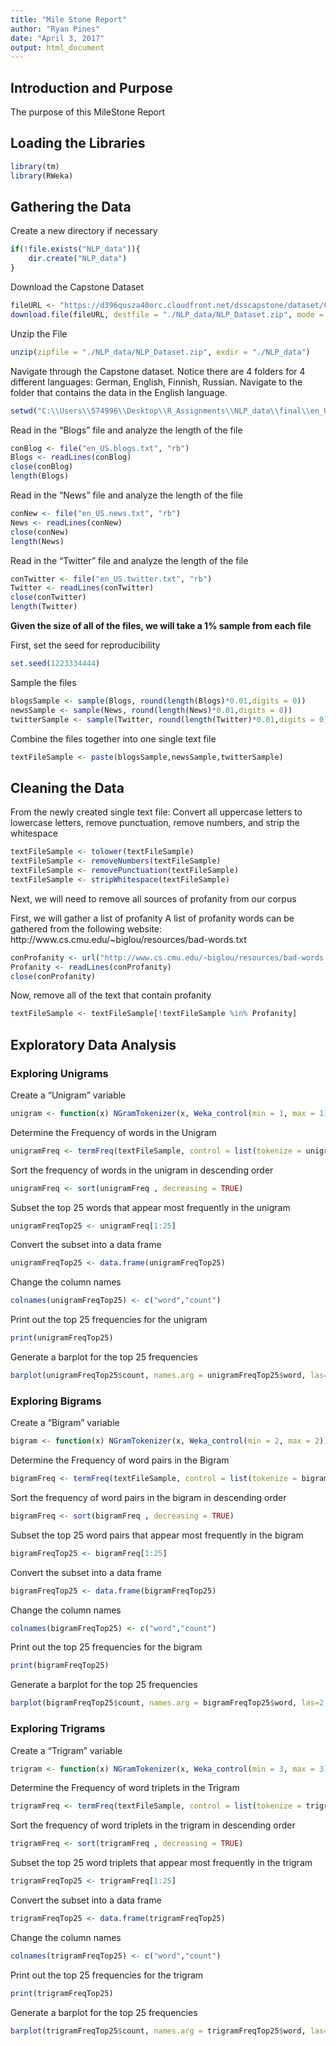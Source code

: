 ```yaml
---
title: "Mile Stone Report"
author: "Ryan Pines"
date: "April 3, 2017"
output: html_document
---
```


## Introduction and Purpose

The purpose of this MileStone Report

## Loading the Libraries
```r
library(tm)
library(RWeka)
```

## Gathering the Data
Create a new directory if necessary
```r
if(!file.exists("NLP_data")){
	dir.create("NLP_data")
}
```

Download the Capstone Dataset
```r
fileURL <- "https://d396qusza40orc.cloudfront.net/dsscapstone/dataset/Coursera-SwiftKey.zip"
download.file(fileURL, destfile = "./NLP_data/NLP_Dataset.zip", mode = "wb")
```

Unzip the File
```r
unzip(zipfile = "./NLP_data/NLP_Dataset.zip", exdir = "./NLP_data")
```

Navigate through the Capstone dataset. Notice there are 4 folders for 4 different languages: German, English, Finnish, Russian. Navigate to the folder that contains the data in the English language.
```r
setwd("C:\\Users\\574996\\Desktop\\R_Assignments\\NLP_data\\final\\en_US")
```

Read in the "Blogs" file and analyze the length of the file
```r
conBlog <- file("en_US.blogs.txt", "rb")
Blogs <- readLines(conBlog)
close(conBlog)
length(Blogs)
```

Read in the "News" file and analyze the length of the file
```r
conNew <- file("en_US.news.txt", "rb")
News <- readLines(conNew)
close(conNew)
length(News)
```

Read in the "Twitter" file and analyze the length of the file
```r
conTwitter <- file("en_US.twitter.txt", "rb")
Twitter <- readLines(conTwitter)
close(conTwitter)
length(Twitter)
```

**Given the size of all of the files, we will take a 1% sample from each file**

First, set the seed for reproducibility
```r
set.seed(1223334444)
```

Sample the files
```r
blogsSample <- sample(Blogs, round(length(Blogs)*0.01,digits = 0))
newsSample <- sample(News, round(length(News)*0.01,digits = 0))
twitterSample <- sample(Twitter, round(length(Twitter)*0.01,digits = 0))
```

Combine the files together into one single text file
```r
textFileSample <- paste(blogsSample,newsSample,twitterSample)
```


## Cleaning the Data

From the newly created single text file: 
Convert all uppercase letters to lowercase letters, remove punctuation, remove numbers, and strip the whitespace
```r
textFileSample <- tolower(textFileSample)
textFileSample <- removeNumbers(textFileSample)
textFileSample <- removePunctuation(textFileSample)
textFileSample <- stripWhitespace(textFileSample)
```

Next, we will need to remove all sources of profanity from our corpus

First, we will gather a list of profanity 
A list of profanity words can be gathered from the following website: http://www.cs.cmu.edu/~biglou/resources/bad-words.txt
```r
conProfanity <- url("http://www.cs.cmu.edu/~biglou/resources/bad-words.txt", "r")
Profanity <- readLines(conProfanity)
close(conProfanity)
```

Now, remove all of the text that contain profanity
```r
textFileSample <- textFileSample[!textFileSample %in% Profanity]
```

## Exploratory Data Analysis

### Exploring Unigrams

Create a "Unigram" variable
```r
unigram <- function(x) NGramTokenizer(x, Weka_control(min = 1, max = 1))
```

Determine the Frequency of words in the Unigram
```r
unigramFreq <- termFreq(textFileSample, control = list(tokenize = unigram))
```

Sort the frequency of words in the unigram in descending order
```r
unigramFreq <- sort(unigramFreq , decreasing = TRUE)
```

Subset the top 25 words that appear most frequently in the unigram
```r
unigramFreqTop25 <- unigramFreq[1:25]
```

Convert the subset into a data frame
```r
unigramFreqTop25 <- data.frame(unigramFreqTop25)
```

Change the column names
```r
colnames(unigramFreqTop25) <- c("word","count")
```

Print out the top 25 frequencies for the unigram
```r
print(unigramFreqTop25)
```

Generate a barplot for the top 25 frequencies
```r
barplot(unigramFreqTop25$count, names.arg = unigramFreqTop25$word, las=2, ylab = "Frequency", main = "Frequency of Single Words")
```

### Exploring Bigrams

Create a "Bigram" variable
```r
bigram <- function(x) NGramTokenizer(x, Weka_control(min = 2, max = 2))
```

Determine the Frequency of word pairs in the Bigram
```r
bigramFreq <- termFreq(textFileSample, control = list(tokenize = bigram))
```

Sort the frequency of word pairs in the bigram in descending order
```r
bigramFreq <- sort(bigramFreq , decreasing = TRUE)
```

Subset the top 25 word pairs that appear most frequently in the bigram
```r
bigramFreqTop25 <- bigramFreq[1:25]
```

Convert the subset into a data frame
```r
bigramFreqTop25 <- data.frame(bigramFreqTop25)
```

Change the column names
```r
colnames(bigramFreqTop25) <- c("word","count")
```

Print out the top 25 frequencies for the bigram
```r
print(bigramFreqTop25)
```

Generate a barplot for the top 25 frequencies
```r
barplot(bigramFreqTop25$count, names.arg = bigramFreqTop25$word, las=2, ylab = "Frequency", main = "Frequency of Word Pairs")
```

### Exploring Trigrams

Create a "Trigram" variable
```r
trigram <- function(x) NGramTokenizer(x, Weka_control(min = 3, max = 3))
```

Determine the Frequency of word triplets in the Trigram
```r
trigramFreq <- termFreq(textFileSample, control = list(tokenize = trigram))
```

Sort the frequency of word triplets in the trigram in descending order
```r
trigramFreq <- sort(trigramFreq , decreasing = TRUE)
```

Subset the top 25 word triplets that appear most frequently in the trigram
```r
trigramFreqTop25 <- trigramFreq[1:25]
```

Convert the subset into a data frame
```r
trigramFreqTop25 <- data.frame(trigramFreqTop25)
```

Change the column names
```r
colnames(trigramFreqTop25) <- c("word","count")
```

Print out the top 25 frequencies for the trigram
```r
print(trigramFreqTop25)
```

Generate a barplot for the top 25 frequencies
```r
barplot(trigramFreqTop25$count, names.arg = trigramFreqTop25$word, las=2, ylab = "Frequency", main = "Frequency of Word Triplets")
```